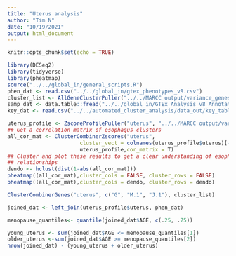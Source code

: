 ```yaml
---
title: "Uterus analysis"
author: "Tim N"
date: "10/19/2021"
output: html_document
---
```


```r
knitr::opts_chunk$set(echo = TRUE)
```
```r
library(DESeq2)
library(tidyverse)
library(pheatmap)
source("../../global_in/general_scripts.R")
phen_dat <- read.csv("../../global_in/gtex_phenotypes_v8.csv")
cluster_list <- AllGeneClusterPuller("../../MARCC output/variance_genes_kendall/",x_clust = T)
samp_dat <- data.table::fread("../../global_in/GTEx_Analysis_v8_Annotations_SampleAttributesDS.txt")
key_dat <- read.csv("../../automated_cluster_analysis/data_out/key_table.csv")
```

```r

uterus_profile <- ZscoreProfilePuller("uterus", "../../MARCC output/variance_profiles_kendall/")
## Get a correlation matrix of esophagus clusters
all_cor_mat <- ClusterCombinerZscores("uterus",
                       cluster_vect = colnames(uterus_profile$uterus)[-1:-2],
                       uterus_profile,cor_matrix = T)
## Cluster and plot these results to get a clear understanding of esophagus
## relationships
dendo <- hclust(dist(1-abs(all_cor_mat)))
pheatmap((all_cor_mat),cluster_cols = FALSE, cluster_rows = FALSE)
pheatmap((all_cor_mat),cluster_cols = dendo, cluster_rows = dendo)
```

```r
ClusterCombinerGenes("uterus", c("G", "M.1", "J.1"), cluster_list)
```

```r
joined_dat <- left_join(uterus_profile$uterus, phen_dat)

menopause_quantiles<- quantile(joined_dat$AGE, c(.25, .75))

young_uterus <- sum(joined_dat$AGE <= menopause_quantiles[1])
older_uterus <-sum(joined_dat$AGE >= menopause_quantiles[2])
nrow(joined_dat) - (young_uterus + older_uterus) 
```

